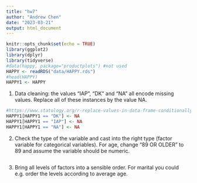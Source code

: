 ```yaml
---
title: "hw7"
author: "Andrew Chen"
date: "2023-03-21"
output: html_document
---
```


```r
knitr::opts_chunk$set(echo = TRUE)
library(ggplot2)
library(dplyr)
library(tidyverse)
#data(happy, package="productplots") #not used
HAPPY <- readRDS("data/HAPPY.rds")
#head(HAPPY)
HAPPY1 <- HAPPY
```

1. Data cleaning: the values “IAP”, “DK” and “NA” all encode missing values. Replace all of these instances by the value NA.

```r
#https://www.statology.org/r-replace-values-in-data-frame-conditionally/
HAPPY1[HAPPY1 == "DK"] <- NA
HAPPY1[HAPPY1 == "IAP"] <- NA
HAPPY1[HAPPY1 == "NA"] <- NA

```


2. Check the type of the variable and cast into the right type (factor variable for categorical variables). For age, change “89 OR OLDER” to 89 and assume the variable should be numeric.
```r

```

3. Bring all levels of factors into a sensible order. For marital you could e.g. order the levels according to average age.
```r

```

